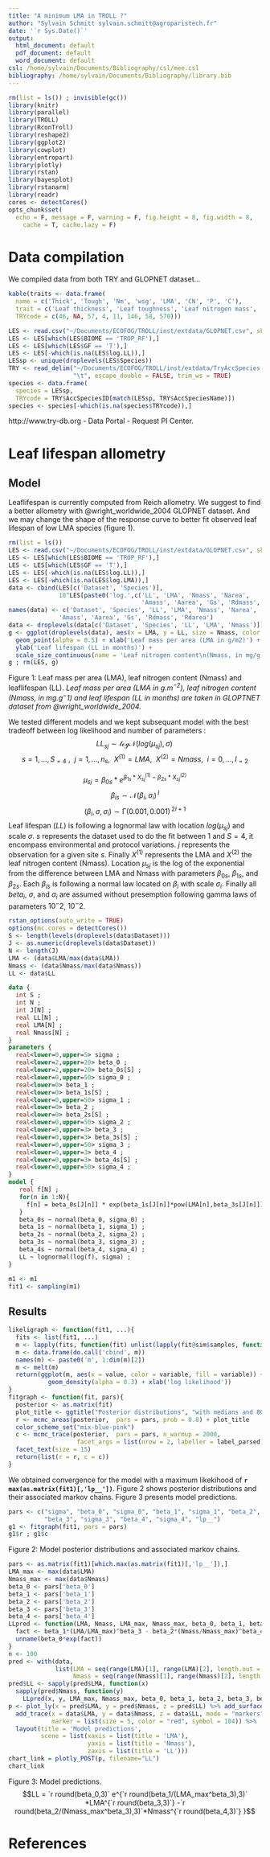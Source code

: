 ```yaml
---
title: "A minimum LMA in TROLL ?"
author: "Sylvain Schmitt sylvain.schmitt@agroparistech.fr"
date: '`r Sys.Date()`'
output:
  html_document: default
  pdf_document: default
  word_document: default
csl: /home/sylvain/Documents/Bibliography/csl/mee.csl
bibliography: /home/sylvain/Documents/Bibliography/library.bib
---
```


```r
rm(list = ls()) ; invisible(gc())
library(knitr)
library(parallel)
library(TROLL)
library(RconTroll)
library(reshape2)
library(ggplot2)
library(cowplot)
library(entropart)
library(plotly)
library(rstan)
library(bayesplot)
library(rstanarm)
library(readr)
cores <- detectCores()
opts_chunk$set(
  echo = F, message = F, warning = F, fig.height = 8, fig.width = 8,
    cache = T, cache.lazy = F)
```

# Data compilation

We compiled data from both TRY and GLOPNET dataset...

```r
kable(traits <- data.frame(
  name = c('Thick', 'Tough', 'Nm', 'wsg', 'LMA', 'CN', 'P', 'C'),
  trait = c('Leaf thickness', 'Leaf toughness', 'Leaf nitrogen mass', 'Wood specific gravity', 'Leaf mass per area', 'Leaf carbon per nitrogen', 'Leaf phosphorous', 'Leaf carbon'),
  TRYcode = c(46, NA, 57, 4, 11, 146, 58, 570)))
```

```r
LES <- read.csv("~/Documents/ECOFOG/TROLL/inst/extdata/GLOPNET.csv", skip = 10)
LES <- LES[which(LES$BIOME == 'TROP_RF'),]
LES <- LES[which(LES$GF == 'T'),]
LES <- LES[-which(is.na(LES$log.LL)),]
LESsp <- unique(droplevels(LES$Species))
TRY <- read_delim("~/Documents/ECOFOG/TROLL/inst/extdata/TryAccSpecies.txt",
                  "\t", escape_double = FALSE, trim_ws = TRUE)
species <- data.frame(
  species = LESsp,
  TRYcode = TRY$AccSpeciesID[match(LESsp, TRY$AccSpeciesName)])
species <- species[-which(is.na(species$TRYcode)),]
```

http://www.try-db.org - Data Portal - Request PI Center.

# Leaf lifespan allometry

## Model

Leaflifespan is currently computed from Reich allometry. We suggest to find a better allometry with @wright_worldwide_2004 GLOPNET dataset. And we may change the shape of the response curve to better fit observed leaf lifespan of low LMA species (figure 1).

```r
rm(list = ls())
LES <- read.csv("~/Documents/ECOFOG/TROLL/inst/extdata/GLOPNET.csv", skip = 10)
LES <- LES[which(LES$BIOME == 'TROP_RF'),]
LES <- LES[which(LES$GF == 'T'),]
LES <- LES[-which(is.na(LES$log.LL)),]
LES <- LES[-which(is.na(LES$log.LMA)),]
data <- cbind(LES[c('Dataset', 'Species')],
              10^LES[paste0('log.',c('LL', 'LMA', 'Nmass', 'Narea',
                                     'Amass', 'Aarea', 'Gs', 'Rdmass', 'Rdarea'))])
names(data) <- c('Dataset', 'Species', 'LL', 'LMA', 'Nmass', 'Narea',
              'Amass', 'Aarea', 'Gs', 'Rdmass', 'Rdarea')
data <- droplevels(data[c('Dataset', 'Species', 'LL', 'LMA', 'Nmass')])
g <- ggplot(droplevels(data), aes(x = LMA, y = LL, size = Nmass, color = Dataset, label = Species)) +
  geom_point(alpha = 0.5) + xlab('Leaf mass per area (LMA in g/m2)') +
  ylab('Leaf lifespan (LL in months)') + 
  scale_size_continuous(name = 'Leaf nitrogen content\n(Nmass, in mg/g)')
g ; rm(LES, g)
```

Figure 1: Leaf mass per area (LMA), leaf nitrogen content (Nmass) and leaflifespan (LL). *Leaf mass per area (LMA in $g.m^{-2}$), leaf nitrogen content (Nmass, in $mg.g^-1$) and leaf lifespan (LL in $months$) are taken in GLOPTNET dataset from @wright_worldwide_2004.*

We tested different models and we kept subsequant model with the best tradeoff between log likelihood and number of parameters :
$$ {LL_s}_j \sim \mathcal{logN}(log({\mu_s}_j),\,\sigma)\,$$
$$s=1,...,S_{=4}~, ~~j=1,...,n_s, ~~X^{(1)}=LMA, ~~X^{(2)}=Nmass, ~~i=0,...,I_{=2}$$

$${\mu_s}_j =  {\beta_0}_s*e^{{\beta_1}_s*{X_s}_j^{(1)} - {\beta_2}_s*{X_s}_j^{(2)}}$$
$${\beta_i}_s \sim \mathcal{N}({\beta_i},\,\sigma_i)\,^I$$
$$(\beta_i, \sigma, \sigma_i) \sim \mathcal{\Gamma}(0.001,\,0.001)\,^{2I+1}$$
Leaf lifespan ($LL$) is following a lognormal law with location $log({\mu_s}_j)$ and scale $\sigma$. $s$ represents the dataset used to do the fit between 1 and $S=4$, it encompass environmental and protocol variations. $j$ represents the observation for a given site $s$. Finally $X^{(1)}$ represents the LMA and $X^{(2)}$ the leaf nitrogen content (Nmass). Location ${\mu_s}_j$ is the log of the exponential from the difference between LMA and Nmass with parameters ${\beta_0}_s$, ${\beta_1}_s$, and ${\beta_2}_s$. Each ${\beta_i}_s$ is following a normal law located on $\beta_i$ with scale $\sigma_i$. Finally all $beta_i$, $\sigma$, and $\sigma_i$ are assumed without presemption following gamma laws of parameters $10^-2$, $10^-2$.

```r
rstan_options(auto_write = TRUE)
options(mc.cores = detectCores())
S <- length(levels(droplevels(data$Dataset)))
J <- as.numeric(droplevels(data$Dataset))
N <- length(J)
LMA <- (data$LMA/max(data$LMA))
Nmass <- (data$Nmass/max(data$Nmass))
LL <- data$LL
```

```stan
data {
  int S ;
  int N ;
  int J[N] ;
  real LL[N] ;
  real LMA[N] ;
  real Nmass[N] ;
}
parameters {
  real<lower=0,upper=5> sigma ;
  real<lower=2,upper=20> beta_0 ;
  real<lower=2,upper=20> beta_0s[S] ;
  real<lower=0,upper=50> sigma_0 ;
  real<lower=0> beta_1 ;
  real<lower=0> beta_1s[S] ;
  real<lower=0,upper=50> sigma_1 ;
  real<lower=0> beta_2 ;
  real<lower=0> beta_2s[S] ;
  real<lower=0,upper=50> sigma_2 ;
  real<lower=0,upper=3> beta_3 ;
  real<lower=0,upper=3> beta_3s[S] ;
  real<lower=0,upper=50> sigma_3 ;
  real<lower=0,upper=3> beta_4 ;
  real<lower=0,upper=3> beta_4s[S] ;
  real<lower=0,upper=50> sigma_4 ;
}
model {
   real f[N] ;
   for(n in 1:N){
     f[n] = beta_0s[J[n]] * exp(beta_1s[J[n]]*pow(LMA[n],beta_3s[J[n]]) - beta_2s[J[n]]*pow(Nmass[n],beta_4s[J[n]])) ;
   }
   beta_0s ~ normal(beta_0, sigma_0) ;
   beta_1s ~ normal(beta_1, sigma_1) ;
   beta_2s ~ normal(beta_2, sigma_2) ;
   beta_3s ~ normal(beta_3, sigma_3) ;
   beta_4s ~ normal(beta_4, sigma_4) ;
   LL ~ lognormal(log(f), sigma) ;
}
```

```r
m1 <- m1
fit1 <- sampling(m1)
```

## Results

```r
likeligraph <- function(fit1, ...){
  fits <- list(fit1, ...)
  m <- lapply(fits, function(fit) unlist(lapply(fit@sim$samples, function(x) x$lp__[1000:4000])))
  m <- data.frame(do.call('cbind', m))
  names(m) <- paste0('m', 1:dim(m)[2])
  m <- melt(m)
  return(ggplot(m, aes(x = value, color = variable, fill = variable)) +
           geom_density(alpha = 0.3) + xlab('log likelihood'))
}
fitgraph <- function(fit, pars){
  posterior <- as.matrix(fit)
  plot_title <- ggtitle("Posterior distributions", "with medians and 80% intervals")
  r <- mcmc_areas(posterior,  pars = pars, prob = 0.8) + plot_title
  color_scheme_set("mix-blue-pink")
  c <- mcmc_trace(posterior,  pars = pars, n_warmup = 2000,
                   facet_args = list(nrow = 2, labeller = label_parsed)) +
  facet_text(size = 15)
  return(list(r = r, c = c))
}
```

We obtained convergence for the model with a maximum likekihood of **`r max(as.matrix(fit1)[,'lp__'])`**. Figure 2 shows posterior distributions and their associated markov chains. Figure 3 presents model predictions.

```r
pars <- c("sigma", "beta_0", "sigma_0", "beta_1", "sigma_1", "beta_2", "sigma_2", 
          "beta_3", "sigma_3", "beta_4", "sigma_4", "lp__")
g1 <- fitgraph(fit1, pars = pars)
g1$r ; g1$c
```

Figure 2: Model posterior distributions and associated markov chains.

```r
pars <- as.matrix(fit1)[which.max(as.matrix(fit1)[,'lp__']),]
LMA_max <- max(data$LMA)
Nmass_max <- max(data$Nmass)
beta_0 <- pars['beta_0']
beta_1 <- pars['beta_1']
beta_2 <- pars['beta_2']
beta_3 <- pars['beta_3']
beta_4 <- pars['beta_4']
LLpred <- function(LMA, Nmass, LMA_max, Nmass_max, beta_0, beta_1, beta_2, beta_3, beta_4){
  fact <- beta_1*(LMA/LMA_max)^beta_3 - beta_2*(Nmass/Nmass_max)^beta_4
  unname(beta_0*exp(fact))
}
n <- 100
pred <- with(data,
             list(LMA = seq(range(LMA)[1], range(LMA)[2], length.out = n),
                  Nmass = seq(range(Nmass)[1], range(Nmass)[2], length.out = n)))
pred$LL <- sapply(pred$LMA, function(x)
  sapply(pred$Nmass, function(y)
    LLpred(x, y, LMA_max, Nmass_max, beta_0, beta_1, beta_2, beta_3, beta_4)))
p <- plot_ly(x = pred$LMA, y = pred$Nmass, z = pred$LL) %>% add_surface() %>%
  add_trace(x = data$LMA, y = data$Nmass, z = data$LL, mode = "markers", type = "scatter3d",
            marker = list(size = 5, color = "red", symbol = 104)) %>%
  layout(title = 'Model predictions',
         scene = list(xaxis = list(title = 'LMA'),
                      yaxis = list(title = 'Nmass'),
                      zaxis = list(title = 'LL')))
chart_link = plotly_POST(p, filename="LL")
chart_link
```

Figure 3: Model predictions.
$$LL =  `r round(beta_0,3)` e^{`r round(beta_1/(LMA_max^beta_3),3)` *LMA^{`r round(beta_3,3)`} -`r round(beta_2/(Nmass_max^beta_3),3)`*Nmass^{`r round(beta_4,3)`} }$$

# References
